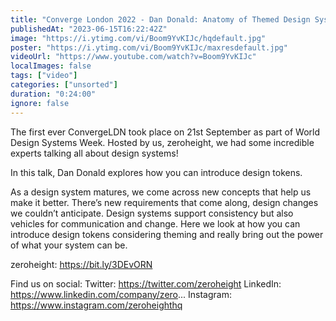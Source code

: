 ```yaml
---
title: "Converge London 2022 - Dan Donald: Anatomy of Themed Design System Components"
publishedAt: "2023-06-15T16:22:42Z"
image: "https://i.ytimg.com/vi/Boom9YvKIJc/hqdefault.jpg"
poster: "https://i.ytimg.com/vi/Boom9YvKIJc/maxresdefault.jpg"
videoUrl: "https://www.youtube.com/watch?v=Boom9YvKIJc"
localImages: false
tags: ["video"]
categories: ["unsorted"]
duration: "0:24:00"
ignore: false
---
```

The first ever ConvergeLDN took place on 21st September as part of World Design Systems Week. Hosted by us, zeroheight, we had some incredible experts talking all about design systems! 

In this talk, Dan Donald explores how you can introduce design tokens. 

As a design system matures, we come across new concepts that help us make it better. There’s new requirements that come along, design changes we couldn’t anticipate. Design systems support consistency but also vehicles for communication and change. Here we look at how you can introduce design tokens considering theming and really bring out the power of what your system can be.

zeroheight: https://bit.ly/3DEvORN

Find us on social:
Twitter: https://twitter.com/zeroheight
LinkedIn: https://www.linkedin.com/company/zero...
Instagram: https://www.instagram.com/zeroheighthq
